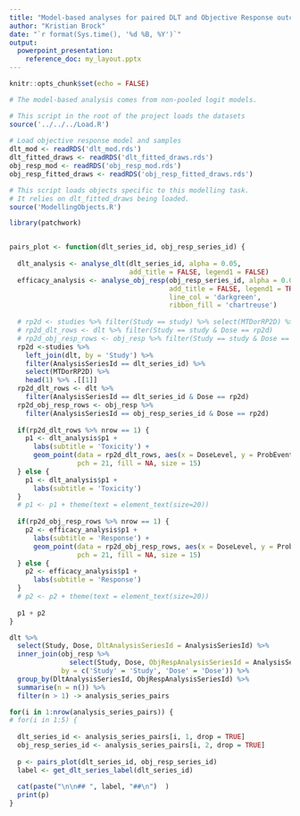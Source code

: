 ```yaml
---
title: "Model-based analyses for paired DLT and Objective Response outcomes"
author: "Kristian Brock"
date: "`r format(Sys.time(), '%d %B, %Y')`"
output:
  powerpoint_presentation:
    reference_doc: my_layout.pptx
---
```


```r
knitr::opts_chunk$set(echo = FALSE)

# The model-based analysis comes from non-pooled logit models.

# This script in the root of the project loads the datasets
source('../../../Load.R')
 
# Load objective response model and samples
dlt_mod <- readRDS('dlt_mod.rds')
dlt_fitted_draws <- readRDS('dlt_fitted_draws.rds')
obj_resp_mod <- readRDS('obj_resp_mod.rds')
obj_resp_fitted_draws <- readRDS('obj_resp_fitted_draws.rds')

# This script loads objects specific to this modelling task.
# It relies on dlt_fitted_draws being loaded.
source('ModellingObjects.R')

library(patchwork)


pairs_plot <- function(dlt_series_id, obj_resp_series_id) { 
  
  dlt_analysis <- analyse_dlt(dlt_series_id, alpha = 0.05, 
                              add_title = FALSE, legend1 = FALSE)
  efficacy_analysis <- analyse_obj_resp(obj_resp_series_id, alpha = 0.05, 
                                        add_title = FALSE, legend1 = TRUE, 
                                        line_col = 'darkgreen', 
                                        ribbon_fill = 'chartreuse')
  
  # rp2d <- studies %>% filter(Study == study) %>% select(MTDorRP2D) %>% .[[1]]
  # rp2d_dlt_rows <- dlt %>% filter(Study == study & Dose == rp2d)
  # rp2d_obj_resp_rows <- obj_resp %>% filter(Study == study & Dose == rp2d)
  rp2d <-studies %>% 
    left_join(dlt, by = 'Study') %>%
    filter(AnalysisSeriesId == dlt_series_id) %>% 
    select(MTDorRP2D) %>% 
    head(1) %>% .[[1]]
  rp2d_dlt_rows <- dlt %>% 
    filter(AnalysisSeriesId == dlt_series_id & Dose == rp2d)
  rp2d_obj_resp_rows <- obj_resp %>% 
    filter(AnalysisSeriesId == obj_resp_series_id & Dose == rp2d)
  
  if(rp2d_dlt_rows %>% nrow == 1) {
    p1 <- dlt_analysis$p1 + 
      labs(subtitle = 'Toxicity') + 
      geom_point(data = rp2d_dlt_rows, aes(x = DoseLevel, y = ProbEvent), 
                 pch = 21, fill = NA, size = 15)
  } else {
    p1 <- dlt_analysis$p1 + 
      labs(subtitle = 'Toxicity')
  }
  # p1 <- p1 + theme(text = element_text(size=20))
  
  if(rp2d_obj_resp_rows %>% nrow == 1) {
    p2 <- efficacy_analysis$p1 + 
      labs(subtitle = 'Response') + 
      geom_point(data = rp2d_obj_resp_rows, aes(x = DoseLevel, y = ProbEvent), 
                 pch = 21, fill = NA, size = 15)
  } else {
    p2 <- efficacy_analysis$p1 + 
      labs(subtitle = 'Response')
  }
  # p2 <- p2 + theme(text = element_text(size=20))
  
  p1 + p2
}
```



```r
dlt %>% 
  select(Study, Dose, DltAnalysisSeriesId = AnalysisSeriesId) %>% 
  inner_join(obj_resp %>% 
               select(Study, Dose, ObjRespAnalysisSeriesId = AnalysisSeriesId), 
             by = c('Study' = 'Study', 'Dose' = 'Dose')) %>% 
  group_by(DltAnalysisSeriesId, ObjRespAnalysisSeriesId) %>% 
  summarise(n = n()) %>% 
  filter(n > 1) -> analysis_series_pairs

for(i in 1:nrow(analysis_series_pairs)) {
# for(i in 1:5) {
  
  dlt_series_id <- analysis_series_pairs[i, 1, drop = TRUE]
  obj_resp_series_id <- analysis_series_pairs[i, 2, drop = TRUE]
  
  p <- pairs_plot(dlt_series_id, obj_resp_series_id)
  label <- get_dlt_series_label(dlt_series_id)
  
  cat(paste("\n\n## ", label, "##\n")  )
  print(p)
}
```
